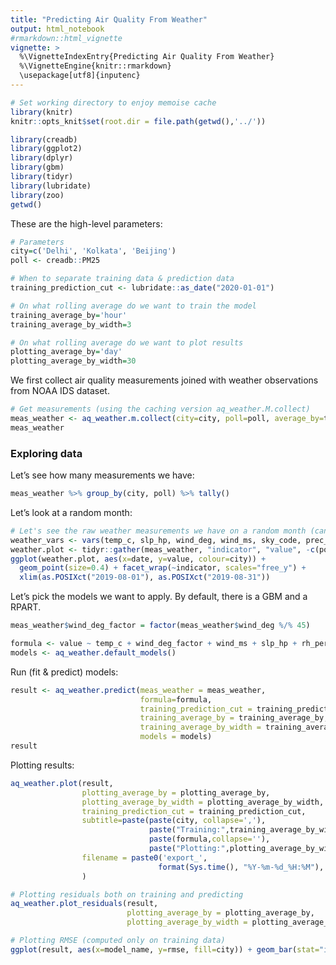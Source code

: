 ```yaml
---
title: "Predicting Air Quality From Weather"
output: html_notebook
#rmarkdown::html_vignette
vignette: >
  %\VignetteIndexEntry{Predicting Air Quality From Weather}
  %\VignetteEngine{knitr::rmarkdown}
  \usepackage[utf8]{inputenc}
---
```


```r
# Set working directory to enjoy memoise cache
library(knitr)
knitr::opts_knit$set(root.dir = file.path(getwd(),'../'))
```

```r
library(creadb)
library(ggplot2)
library(dplyr)
library(gbm)
library(tidyr)
library(lubridate)
library(zoo)
getwd()
```

These are the high-level parameters:
```r
# Parameters
city=c('Delhi', 'Kolkata', 'Beijing')
poll <- creadb::PM25

# When to separate training data & prediction data
training_prediction_cut <- lubridate::as_date("2020-01-01")

# On what rolling average do we want to train the model
training_average_by='hour'
training_average_by_width=3

# On what rolling average do we want to plot results
plotting_average_by='day'
plotting_average_by_width=30
```

We first collect air quality measurements joined with weather observations from NOAA IDS dataset.
```r
# Get measurements (using the caching version aq_weather.M.collect)
meas_weather <- aq_weather.m.collect(city=city, poll=poll, average_by=training_average_by, weather_radius_km = 50)
meas_weather
```


### Exploring data
Let's see how many measurements we have:
```r
meas_weather %>% group_by(city, poll) %>% tally()
```

Let's look at a random month:
```r
# Let's see the raw weather measurements we have on a random month (can be slow)
weather_vars <- vars(temp_c, slp_hp, wind_deg, wind_ms, sky_code, prec_1h_mm, prcp)
weather.plot <- tidyr::gather(meas_weather, "indicator", "value", -c(poll, city, date, country, value, location, location_id, name, sky_code)) %>% tidyr::drop_na(value)
ggplot(weather.plot, aes(x=date, y=value, colour=city)) +
  geom_point(size=0.4) + facet_wrap(~indicator, scales="free_y") +
  xlim(as.POSIXct("2019-08-01"), as.POSIXct("2019-08-31"))
```


Let's pick the models we want to apply. By default, there is a GBM and a RPART.
```r
meas_weather$wind_deg_factor = factor(meas_weather$wind_deg %/% 45)

formula <- value ~ temp_c + wind_deg_factor + wind_ms + slp_hp + rh_percent + sky_code
models <- aq_weather.default_models()
```


Run (fit & predict) models:
```r
result <- aq_weather.predict(meas_weather = meas_weather,
                             formula=formula,
                             training_prediction_cut = training_prediction_cut,
                             training_average_by = training_average_by,
                             training_average_by_width = training_average_by_width,
                             models = models)
result
```

Plotting results:
```r
aq_weather.plot(result,
                plotting_average_by = plotting_average_by,
                plotting_average_by_width = plotting_average_by_width,
                training_prediction_cut = training_prediction_cut,
                subtitle=paste(paste(city, collapse=','),
                               paste("Training:",training_average_by_width, training_average_by),
                               paste(formula,collapse=''),
                               paste("Plotting:",plotting_average_by_width, plotting_average_by),sep="\n"),
                filename = paste0('export_',
                                 format(Sys.time(), "%Y-%m-%d_%H:%M"),'.pdf')
                )
```

```r
# Plotting residuals both on training and predicting
aq_weather.plot_residuals(result,
                          plotting_average_by = plotting_average_by,
                          plotting_average_by_width = plotting_average_by_width)
```

```r
# Plotting RMSE (computed only on training data)
ggplot(result, aes(x=model_name, y=rmse, fill=city)) + geom_bar(stat="identity",position=position_dodge())
```

```r


```
